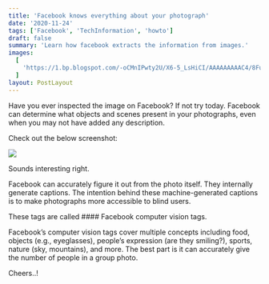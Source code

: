 ```yaml
---
title: 'Facebook knows everything about your photograph'
date: '2020-11-24'
tags: ['Facebook', 'TechInformation', 'howto']
draft: false
summary: 'Learn how facebook extracts the information from images.'
images:
  [
    'https://1.bp.blogspot.com/-oCMnIPwty2U/X6-5_LsHiCI/AAAAAAAAAC4/8Fun6SThaEUK3HGa9P04mOa-S7oC_lINACLcBGAsYHQ/w640-h470/computer-vision-tags.PNG',
  ]
layout: PostLayout
---
```


Have you ever inspected the image on Facebook? If not try today. Facebook can determine what objects and scenes present in your photographs, even when you may not have added any description.

Check out the below screenshot:

![](https://1.bp.blogspot.com/-oCMnIPwty2U/X6-5_LsHiCI/AAAAAAAAAC4/8Fun6SThaEUK3HGa9P04mOa-S7oC_lINACLcBGAsYHQ/w640-h470/computer-vision-tags.PNG)

Sounds interesting right.

Facebook can accurately figure it out from the photo itself. They internally generate captions. The intention behind these machine-generated captions is to make photographs more accessible to blind users.

These tags are called #### Facebook computer vision tags.

Facebook’s computer vision tags cover multiple concepts including food, objects (e.g., eyeglasses), people’s expression (are they smiling?), sports, nature (sky, mountains), and more. The best part is it can accurately give the number of people in a group photo.

Cheers..!
